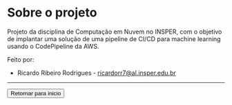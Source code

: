 
# Sobre o projeto

Projeto da disciplina de Computação em Nuvem no INSPER, com o objetivo de implantar uma solução de uma pipeline de CI/CD para machine learning usando o CodePipeline da AWS.

Feito por:
- Ricardo Ribeiro Rodrigues - ricardorr7@al.insper.edu.br
------
<Link href="/">
    <button style={{ border: "1px solid #ccc", borderRadius: 5, padding: "2px 6px", margin: "12px 0 0"}}>
    Retornar para inicio 
    </button>
</Link>